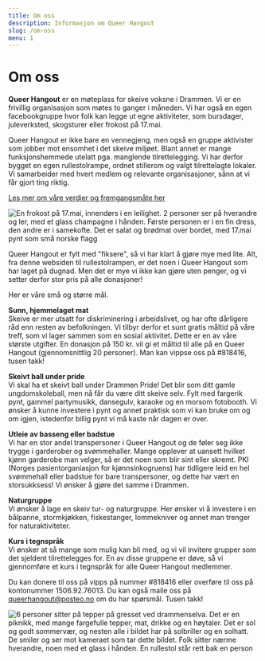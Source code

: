 ```yaml
---
title: Om oss
description: Informasjon om Queer Hangout
slug: /om-oss
menu: 1
---
```


# Om oss

**Queer Hangout** er en møteplass for skeive voksne i Drammen. Vi er en frivillig organisasjon som møtes to ganger i måneden. Vi har også en egen facebookgruppe hvor folk kan legge ut egne aktiviteter, som bursdager, juleverksted, skogsturer eller frokost på 17.mai.  
  
Queer Hangout er ikke bare en vennegjeng, men også en gruppe aktivister som jobber mot ensomhet i det skeive miljøet. Blant annet er mange funksjonshemmede utelatt pga. manglende tilrettelegging. Vi har derfor bygget en egen rullestolrampe, ordnet stillerom og valgt tilrettelagte lokaler. Vi samarbeider med hvert medlem og relevante organisasjoner, sånn at vi får gjort ting riktig.  
  
[Les mer om våre verdier og fremgangsmåte her](https://queerhangout.no/vare-verdier)  
  
![En frokost på 17.mai, innendørs i en leilighet. 2 personer ser på hverandre og ler, med et glass champagne i hånden. Første personen er i en fin dress, den andre er i samekofte. Det er salat og brødmat over bordet, med 17.mai pynt som små norske flagg](../images/17mai.jpeg)  
  
Queer Hangout er fylt med "fiksere", så vi har klart å gjøre mye med lite. Alt, fra denne websiden til rullestolrampen, er det noen i Queer Hangout som har laget på dugnad. Men det er mye vi ikke kan gjøre uten penger, og vi setter derfor stor pris på alle donasjoner! 
  
Her er våre små og større mål.  
  
**Sunn, hjemmelaget mat**  
Skeive er mer utsatt for diskriminering i arbeidslivet, og har ofte dårligere råd enn resten av befolkningen. Vi tilbyr derfor et sunt gratis måltid på våre treff, som vi lager sammen som en sosial aktivitet. Dette er en av våre største utgifter. En donasjon på 150 kr. vil gi et måltid til alle på en Queer Hangout (gjennomsnittlig 20 personer). Man kan vippse oss på #818416, tusen takk!  
  
**Skeivt ball under pride**  
Vi skal ha et skeivt ball under Drammen Pride! Det blir som ditt gamle ungdomskoleball, men nå får du være ditt skeive selv. Fylt med fargerik pynt, gammel partymusikk, dansegulv, karaoke og en morsom fotobooth. Vi ønsker å kunne investere i pynt og annet praktisk som vi kan bruke om og om igjen, istedenfor billig pynt vi må kaste når dagen er over.  
  
**Utleie av basseng eller badstue**  
Vi har en stor andel transpersoner i Queer Hangout og de føler seg ikke trygge i garderober og svømmehaller. Mange opplever at uansett hvilket kjønn garderobe man velger, så er det noen som blir sint eller skremt. PKI (Norges pasientorganiasjon for kjønnsinkogruens) har tidligere leid en hel svømmehall eller badstue for bare transpersoner, og dette har vært en storsukksess! Vi ønsker å gjøre det samme i Drammen.  
  
**Naturgruppe**  
Vi ønsker å lage en skeiv tur- og naturgruppe. Her ønsker vi å investere i en bålpanne, stormkjøkken, fiskestanger, lommekniver og annet man trenger for naturaktiviteter.  
  
**Kurs i tegnspråk**  
Vi ønsker at så mange som mulig kan bli med, og vi vil invitere grupper som det sjeldent tilrettelegges for. En av disse gruppene er døve, så vi gjennomføre et kurs i tegnspråk for alle Queer Hangout medlemmer.  


Du kan donere til oss på vipps på nummer #818416 eller overføre til oss på kontonummer 1506.92.76013. Du kan også maile oss på queerhangout@posteo.no om du har spørsmål. Tusen takk!  
  
![6 personer sitter på tepper på gresset ved drammenselva. Det er en piknikk, med mange fargefulle tepper, mat, drikke og en høytaler. Det er sol og godt sommervær, og nesten alle i bildet har på solbriller og en solhatt. De smiler og ser mot kameraet som tar dette bildet. Folk sitter nærme hverandre, noen med et glass i hånden. En rullestol står rett bak en person](../images/piknik.jpg)  

